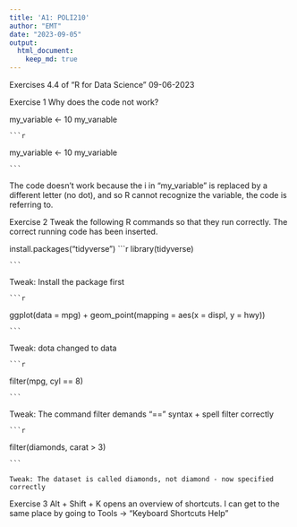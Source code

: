 ```yaml
---
title: 'A1: POLI210'
author: "EMT"
date: "2023-09-05"
output: 
  html_document: 
    keep_md: true
---
```

  
  Exercises 4.4 of "R for Data Science"
  09-06-2023
  
  
  Exercise 1
  Why does the code not work?
  
  my_variable <- 10
  my_varıable
  
    ```r
    
  my_variable <- 10
  my_variable
  
    ```

  The code doesn't work because the i in "my_variable" is replaced by a different
  letter (no dot), and so R cannot recognize the variable, the code is referring to.
  
  Exercise 2
  Tweak the following R commands so that they run correctly.
  The correct running code has been inserted. 
  

  install.packages("tidyverse")
    ```r
    
  library(tidyverse)
    
    ```
 
  Tweak: Install the package first
  
    ```r
    
  ggplot(data = mpg) + 
    geom_point(mapping = aes(x = displ, y = hwy))
    
    ```
    
  Tweak: dota changed to data
  
    ```r
    
  filter(mpg, cyl == 8)
    
    ```
  
  Tweak: The command filter demands "==" syntax + spell filter correctly
  
    ```r
    
  filter(diamonds, carat > 3)
    
    ```
    
    Tweak: The dataset is called diamonds, not diamond - now specified correctly
  
  Exercise 3
  Alt + Shift + K opens an overview of shortcuts.
  I can get to the same place by going to Tools -> "Keyboard Shortcuts Help"
  
  